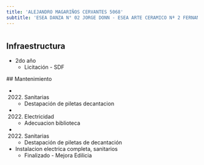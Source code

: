```yaml
---
title: 'ALEJANDRO MAGARIÑOS CERVANTES 5068'
subtitle: 'ESEA DANZA N° 02 JORGE DONN - ESEA ARTE CERAMICO Nª 2 FERNANDO ARRANZ'
---
```


#
## Infraestructura

* 2do año 
    + Licitación - SDF 


 ## Mantenimiento

*  (2022) Sanitarias 
    + Destapación de piletas decantacion

*  (2022) Electricidad 
    + Adecuacion biblioteca

*  (2022) Sanitarias 
    + Destapación de piletas de decantación





* Instalacion electrica completa, sanitarios 
    + Finalizado - Mejora Edilicia 




